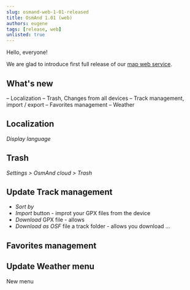 ```yaml
---
slug: osmand-web-1-01-released
title: OsmAnd 1.01 (web)
authors: eugene
tags: [release, web]
unlisted: true
---
```


Hello, everyone!

We are glad to introduce first full release of our [map web service](https://osmand.net/map). 


<!--truncate-->

## What's new

– Localization
– Trash, Changes from all devices
– Track management, import / export
– Favorites management
– Weather

## Localization

_Display language_

## Trash

_Settings > OsmAnd cloud > Trash_

## Update Track management

- _Sort by_
- _Import_ button - improt your GPX files from the device
- _Download_ GPX file - allows
- _Download as OSF_ file a track folder - allows you download ...

## Favorites management



## Update Weather menu

New menu